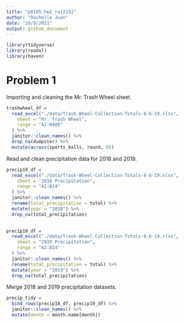 ```yaml
---
title: "p8105_hw2_raj2152"
author: "Rachelle Juan"
date: "10/9/2021"
output: github_document
---
```


```r
library(tidyverse)
library(readxl)
library(haven)
```

# Problem 1

Importing and cleaning the Mr. Trash Wheel sheet.
```r
trashwheel_df = 
  read_excel("./data/Trash-Wheel-Collection-Totals-8-6-19.xlsx",
    sheet = "Mr. Trash Wheel",
    range = "A2:N408"
  ) %>% 
  janitor::clean_names() %>% 
  drop_na(dumpster) %>% 
  mutate(across(sports_balls, round, 0))
```

Read and clean precipitation data for 2018 and 2019. 
```r
precip18_df = 
  read_excel("./data/Trash-Wheel-Collection-Totals-8-6-19.xlsx",
    sheet = "2018 Precipitation",
    range = "A2:B14"
  ) %>% 
  janitor::clean_names() %>% 
  rename(total_precipitation = total) %>% 
  mutate(year = "2018") %>% 
  drop_na(total_precipitation)  
  

precip19_df = 
  read_excel("./data/Trash-Wheel-Collection-Totals-8-6-19.xlsx",
    sheet = "2019 Precipitation",
    range = "A2:B14"
  ) %>% 
  janitor::clean_names() %>% 
  rename(total_precipitation = total) %>% 
  mutate(year = "2019") %>% 
  drop_na(total_precipitation) 
```

Merge 2018 and 2019 precipitation datasets.
```r
precip_tidy =
  bind_rows(precip18_df, precip19_df) %>% 
  janitor::clean_names() %>% 
  mutate(month = month.name[month])
```


